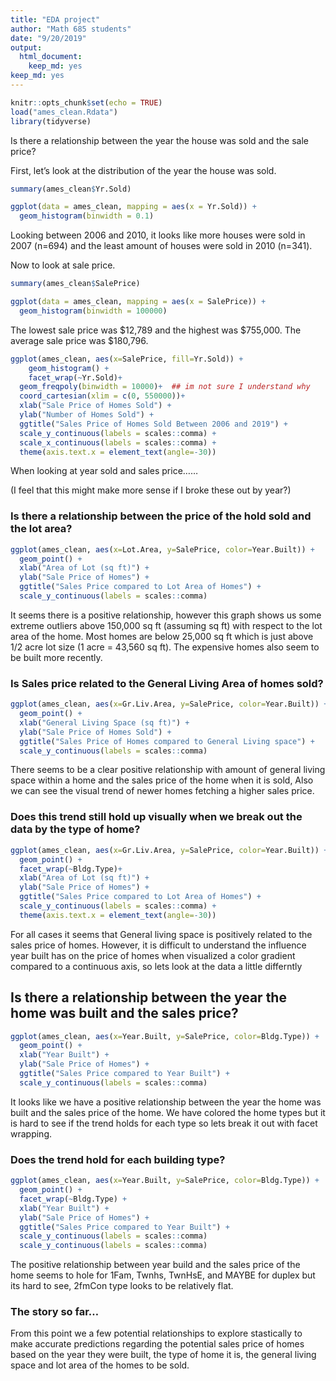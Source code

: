 ```yaml
---
title: "EDA project"
author: "Math 685 students"
date: "9/20/2019"
output: 
  html_document: 
    keep_md: yes
keep_md: yes
---
```


```r
knitr::opts_chunk$set(echo = TRUE)
load("ames_clean.Rdata")
library(tidyverse)
```






Is there a relationship between the year the house was sold and the sale price?

First, let's look at the distribution of the year the house was sold. 

```r
summary(ames_clean$Yr.Sold)
```

```r
ggplot(data = ames_clean, mapping = aes(x = Yr.Sold)) +
  geom_histogram(binwidth = 0.1)
```


Looking between 2006 and 2010, it looks like more houses were sold in 2007 (n=694) and the least amount of houses were sold in 2010 (n=341). 


Now to look at sale price. 

```r
summary(ames_clean$SalePrice)
```


```r
ggplot(data = ames_clean, mapping = aes(x = SalePrice)) +
  geom_histogram(binwidth = 100000)
```

The lowest sale price was $12,789 and the highest was $755,000. The average sale price was $180,796.


```r
ggplot(ames_clean, aes(x=SalePrice, fill=Yr.Sold)) + 
    geom_histogram() + 
    facet_wrap(~Yr.Sold)+
  geom_freqpoly(binwidth = 10000)+  ## im not sure I understand why 
  coord_cartesian(xlim = c(0, 550000))+
  xlab("Sale Price of Homes Sold") +
  ylab("Number of Homes Sold") +
  ggtitle("Sales Price of Homes Sold Between 2006 and 2019") +
  scale_y_continuous(labels = scales::comma) + 
  scale_x_continuous(labels = scales::comma) +
  theme(axis.text.x = element_text(angle=-30))
```

When looking at year sold and sales price......

(I feel that this might make more sense if I broke these out by year?)


###  Is there a relationship between the price of the hold sold and the lot area?
```r
ggplot(ames_clean, aes(x=Lot.Area, y=SalePrice, color=Year.Built)) +
  geom_point() +
  xlab("Area of Lot (sq ft)") +
  ylab("Sale Price of Homes") +
  ggtitle("Sales Price compared to Lot Area of Homes") +
  scale_y_continuous(labels = scales::comma) 

```

It seems there is a positive relationship, however this graph shows us some extreme outliers above 150,000 sq ft (assuming sq ft) with respect to the lot area of the home. Most homes are below 25,000 sq ft which is just above 1/2 acre lot size (1 acre = 43,560 sq ft). The expensive homes also seem to be built more recently.

### Is Sales price related to the General Living Area of homes sold?

```r
ggplot(ames_clean, aes(x=Gr.Liv.Area, y=SalePrice, color=Year.Built)) +
  geom_point() +
  xlab("General Living Space (sq ft)") +
  ylab("Sale Price of Homes Sold") +
  ggtitle("Sales Price of Homes compared to General Living space") +
  scale_y_continuous(labels = scales::comma) 

```

There seems to be a clear positive relationship with amount of general living space within a home and the sales price of the home when it is sold, Also we can see the visual trend of newer homes fetching a higher sales price. 

### Does this trend still hold up visually when we break out the data by the type of home?
```r
ggplot(ames_clean, aes(x=Gr.Liv.Area, y=SalePrice, color=Year.Built)) +
  geom_point() +
  facet_wrap(~Bldg.Type)+
  xlab("Area of Lot (sq ft)") +
  ylab("Sale Price of Homes") +
  ggtitle("Sales Price compared to Lot Area of Homes") +
  scale_y_continuous(labels = scales::comma) +
  theme(axis.text.x = element_text(angle=-30))

```

For all cases it seems that General living space is positively related to the sales price of homes. However, it is difficult to understand the influence year built has on the price of homes when visualized a color gradient compared to a continuous axis, so lets look at the data a little differntly


## Is there a relationship between the year the home was built and the sales price?
```r
ggplot(ames_clean, aes(x=Year.Built, y=SalePrice, color=Bldg.Type)) +
  geom_point() +
  xlab("Year Built") +
  ylab("Sale Price of Homes") +
  ggtitle("Sales Price compared to Year Built") +
  scale_y_continuous(labels = scales::comma)

```

It looks like we have a positive relationship between the year the home was built and the sales price of the home.  We have colored the home types but it is hard to see if the trend holds for each type so lets break it out with facet wrapping.

### Does the trend hold for each building type?

```r

ggplot(ames_clean, aes(x=Year.Built, y=SalePrice, color=Bldg.Type)) +
  geom_point() +
  facet_wrap(~Bldg.Type) +
  xlab("Year Built") +
  ylab("Sale Price of Homes") +
  ggtitle("Sales Price compared to Year Built") +
  scale_y_continuous(labels = scales::comma)
  scale_y_continuous(labels = scales::comma)

```

The positive relationship between year build and the sales price of the home seems to hole for 1Fam, Twnhs, TwnHsE, and MAYBE for duplex but its hard to see, 2fmCon type looks to be relatively flat.

### The story so far... 
From this point we a few potential relationships to explore stastically to make accurate predictions regarding the potential sales price of homes based on the year they were built, the type of home it is, the general living space and lot area of the homes to be sold.